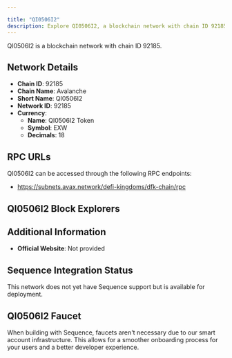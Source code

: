 ```yaml
---

title: "QI0506I2"
description: Explore QI0506I2, a blockchain network with chain ID 92185. Learn about its native currency, QI0506I2 Token, and how to interact with the network.
---
```




QI0506I2 is a blockchain network with chain ID 92185.

## Network Details

- **Chain ID**: 92185
- **Chain Name**: Avalanche
- **Short Name**: QI0506I2
- **Network ID**: 92185
- **Currency**: 
  - **Name**: QI0506I2 Token
  - **Symbol**: EXW
  - **Decimals**: 18

## RPC URLs

QI0506I2 can be accessed through the following RPC endpoints:

- https://subnets.avax.network/defi-kingdoms/dfk-chain/rpc

## QI0506I2 Block Explorers



## Additional Information

- **Official Website**: Not provided

## Sequence Integration Status

This network does not yet have Sequence support but is available for deployment.

## QI0506I2 Faucet

When building with Sequence, faucets aren't necessary due to our smart account infrastructure. This allows for a smoother onboarding process for your users and a better developer experience.
